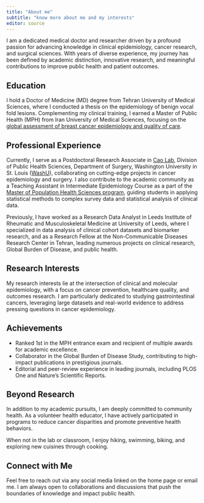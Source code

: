 ```yaml
---
title: "About me"
subtitle: "know more about me and my interests"
editor: source
---
```


I am a dedicated medical doctor and researcher driven by a profound passion for advancing knowledge in clinical epidemiology, cancer research, and surgical sciences. With years of diverse experience, my journey has been defined by academic distinction, innovative research, and meaningful contributions to improve public health and patient outcomes.

## Education
I hold a Doctor of Medicine (MD) degree from Tehran University of Medical Sciences, where I conducted a thesis on the epidemiology of benign vocal fold lesions. Complementing my clinical training, I earned a Master of Public Health (MPH) from Iran University of Medical Sciences, focusing on the [global assessment of breast cancer epidemiology and quality of care](https://www.frontiersin.org/journals/public-health/articles/10.3389/fpubh.2023.1137286/full).

## Professional Experience
Currently, I serve as a Postdoctoral Research Associate in [Cao Lab](https://caolab.wustl.edu/), Division of Public Health Sciences, Department of Surgery, Washington University in St. Louis ([WashU](https://washu.edu/)), collaborating on cutting-edge projects in cancer epidemiology and surgery. I also contribute to the academic community as a Teaching Assistant in Intermediate Epidemiology Course as a part of the [Master of Population Health Sciences program](https://mphs.wustl.edu/), guiding students in applying statistical methods to complex survey data and statistical analysis of clinical data.

Previously, I have worked as a Research Data Analyst in Leeds Institute of Rheumatic and Musculoskeletal Medicine at University of Leeds, where I specialized in data analysis of clinical cohort datasets and biomarker research, and as a Research Fellow at the Non-Communicable Diseases Research Center in Tehran, leading numerous projects on clinical research, Global Burden of Disease, and public health.

## Research Interests
My research interests lie at the intersection of clinical and molecular epidemiology, with a focus on cancer prevention, healthcare quality, and outcomes research. I am particularly dedicated to studying gastrointestinal cancers, leveraging large datasets and real-world evidence to address pressing questions in cancer epidemiology.

## Achievements
* Ranked 1st in the MPH entrance exam and recipient of multiple awards for academic excellence.
* Collaborator in the Global Burden of Disease Study, contributing to high-impact publications in prestigious journals.
* Editorial and peer-review experience in leading journals, including PLOS One and Nature’s Scientific Reports.

## Beyond Research
In addition to my academic pursuits, I am deeply committed to community health. As a volunteer health educator, I have actively participated in programs to reduce cancer disparities and promote preventive health behaviors.

When not in the lab or classroom, I enjoy hiking, swimming, biking, and exploring new cuisines through cooking.

## Connect with Me
Feel free to reach out via any social media linked on the home page or email me. I am always open to collaborations and discussions that push the boundaries of knowledge and impact public health.

